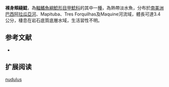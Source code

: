{{Speciesbox
| name = 裸身頰縫鯰
| image = 
| image_width = 250px
| image_caption = 
| status = NE
| status_system = IUCN3.1
| genus = Pareiorhaphis
| species = nudulus
| authority = Reis & Pereira, 1999
| synonyms = *''Hemipsilichthys nudulus'',Reis & Pereira, 1999
}}

'''裸身頰縫鯰'''，為[[輻鰭魚綱|輻鰭魚綱]][[鯰形目|鯰形目]][[甲鯰科|甲鯰科]]的其中一[[種|種]]，為熱帶淡水魚，分布於[[南美洲|南美洲]][[巴西|巴西]][[阿拉瓜亞河|阿拉瓜亞河]]、Mapituba、Tres Forquilhas及Maquine河流域，體長可達3.4公分，棲息在岩石底質底層水域，生活習性不明。
==参考文献==
*{{FishBase_species|genus=Pareiorhaphis|species=nudulus|year=2015|month=2}}

== 扩展阅读 ==
{{refbegin}}
{{wikispecies-inline|Pareiorhaphis nudulus|裸身頰縫鯰}}
{{refend}}
{{Taxonbar|from=Q5565940}}

[[Category:頰縫鯰屬|nudulus]]
